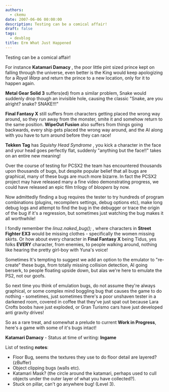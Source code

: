 ```yaml
---
authors:
  - ckemu
date: 2007-06-06 00:00:00
description: Testing can be a comical affair!
draft: false
tags:
  - devblog
title: Erm What Just Happened
---
```


Testing can be a comical affair!

<!-- truncate -->

For instance **Katamari Damacy** , the poor little pint sized prince
kept on falling through the universe, even better is the King would keep
apologizing for a _Royal Warp_ and return the prince to a new location,
only for it to happen again.

**Metal Gear Solid 3** suffers(ed) from a similar problem, Snake would
suddenly drop though an invisible hole, causing the classic "Snake, are
you alright? snake? SNAKE!!!"

**Final Fantasy X** still suffers from characters getting placed the
wrong way around, so they run away from the monster, smite it and
somehow return to the same position. **WipeOut Fusion** also suffers
from things going backwards, every ship gets placed the wrong way
around, and the AI along with you have to turn around before they can
race!

**Tekken Tag** has _Squishy Head Syndrome_ , you kick a character in the
face and your head goes perfectly flat, suddenly "anything but the
face!!" takes on an entire new meaning!

Over the course of testing for PCSX2 the team has encountered thousands
upon thousands of bugs, but despite popular belief that all bugs are
graphical, many of these bugs are much more bizarre. In fact the PCSX2
project may have released many a fine video demonstrating progress, we
could have released an epic film trilogy of _bloopers_ by now.

Now admittedly finding a bug requires the tester to try hundreds of
program combinations (plugins, recompilers settings, debug options etc),
make long debug logs and attempt to find the bug in the debugger or
trace the origin of the bug if it's a regression, but sometimes just
watching the bug makes it all worthwhile!

I fondly remember the _linuz.naked_bug();_ , where characters in
**Street Fighter EX3** would be missing clothes - specifically the women
missing skirts. Or how about every character in **Final Fantasy X**
being Tidus, yes folks **EVERY** character, from enemies, to people
walking around, nothing like hearing the pretty girl-boy with Yuna's
voice!

Sometimes It's tempting to suggest we add an option to the emulator to
"re-create" these bugs, from totally missing collision detection, AI
going berserk, to people floating upside down, but alas we're here to
emulate the PS2, not our goofs.

So next time you think of emulation bugs, do not assume they're always
graphical, or some complex mind boggling bug that causes the game to do
nothing - sometimes, just sometimes there's a poor unshaven tester in a
darkened room, covered in coffee that they've just spat out because Lara
Crofts boobs have just exploded, or Gran Turismo cars have just
developed anti gravity drives!

So as a rare treat, and somewhat a prelude to current **Work in Progress**, here's a game with some of it's bugs intact!

**Katamari Damacy** - Status at time of writing: **Ingame**

List of testing **notes**:

- Floor Bug, seems the textures they use to do floor detail are
  layered? (zBuffer)
- Object clipping bugs (walls etc).
- Katamari Mask? (the circle around the katamari, perhaps used to cull
  objects under the outer layer of what you have collected?).
- Stuck on pillar, can't go anywhere bug! (Level 3).
